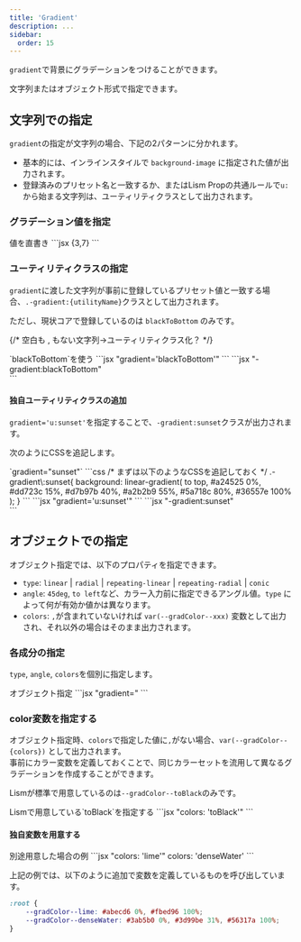 ```yaml
---
title: 'Gradient'
description: ...
sidebar:
  order: 15
---
```




`gradient`で背景にグラデーションをつけることができます。

文字列またはオブジェクト形式で指定できます。

## 文字列での指定

`gradient`の指定が文字列の場合、下記の2パターンに分かれます。

- 基本的には、インラインスタイルで `background-image` に指定された値が出力されます。
- 登録済みのプリセット名と一致するか、またはLism Propの共通ルールで`u:`から始まる文字列は、ユーティリティクラスとして出力されます。

### グラデーション値を指定

<Preview>
	<PreviewTitle>値を直書き</PreviewTitle>
	<PreviewArea resize p={20}>
	<Columns gap={20} fz='xs' itemMinW="12rem">
		<Frame
			aspect="16/9"
			gradient="linear-gradient(to top, #a8edea 0%, #fed6e3 100%)"
		/>
		<Frame
			aspect="16/9"
			gradient="conic-gradient(#000 0%, #fff 100%)"
		/>
	</Columns>
	</PreviewArea>
	<PreviewCode>
		```jsx {3,7}
		<Frame
			aspect="16/9"
			gradient="linear-gradient(to top, #a8edea 0%, #fed6e3 100%)"
		/>
		<Frame
			aspect="16/9"
			gradient="conic-gradient(#000 0%, #fff 100%)"
		/>
		```
	</PreviewCode>
</Preview>


### ユーティリティクラスの指定

`gradient`に渡した文字列が事前に登録しているプリセット値と一致する場合、`.-gradient:{utilityName}`クラスとして出力されます。

ただし、現状コアで登録しているのは `blackToBottom` のみです。

{/* 空白も , もない文字列→ユーティリティクラス化？ */}


<Preview>
	<PreviewTitle>`blackToBottom`を使う</PreviewTitle>
	<PreviewArea resize p={20}>
	<Frame aspect='cinema' gradient='blackToBottom'/>
	</PreviewArea>
	<PreviewCode label='React,Astro' slot='tab'>
		```jsx "gradient='blackToBottom'"
		<Frame aspect='cinema' gradient='blackToBottom'/>
		```
	</PreviewCode>
	<PreviewCode label='HTML' slot='tab'>
		```jsx "-gradient:blackToBottom"
		<div class="is--frame -aspect:cinema -gradient:blackToBottom"></div>
		```
	</PreviewCode>
</Preview>


#### 独自ユーティリティクラスの追加

`gradient='u:sunset'`を指定することで、`-gradient:sunset`クラスが出力されます。

次のようにCSSを追記します。

<Preview>
	<PreviewTitle>`gradient="sunset"`</PreviewTitle>
	<PreviewArea resize p={20}>
		<Frame aspect='cinema' gradient='u:sunset'/>
	</PreviewArea>
	<PreviewCode label='CSS' slot='tab'>
```css
/* まずは以下のようなCSSを追記しておく */
.-gradient\:sunset{
	background: linear-gradient(
		to top,
		#a24525 0%,
		#dd723c 15%,
		#d7b97b 40%,
		#a2b2b9 55%,
		#5a718c 80%,
		#36557e 100%
	);
}
```
	</PreviewCode>
	<PreviewCode label='React,Astro' slot='tab'>
		```jsx "gradient='u:sunset'"
		<Frame aspect='cinema' gradient='u:sunset'/>
		```
	</PreviewCode>
	<PreviewCode label='HTML' slot='tab'>
		```jsx "-gradient:sunset"
		<div class="is--frame -aspect:cinema -gradient:sunset"></div>
		```
	</PreviewCode>
</Preview>


## オブジェクトでの指定

オブジェクト指定では、以下のプロパティを指定できます。

- `type`: `linear` | `radial` | `repeating-linear` | `repeating-radial` | `conic`
- `angle`: `45deg`, `to left`など、カラー入力前に指定できるアングル値。`type` によって何が有効か値かは異なります。
- `colors`: `,`が含まれていないければ `var(--gradColor--xxx)` 変数として出力され、それ以外の場合はそのまま出力されます。

### 各成分の指定

`type`, `angle`, `colors`を個別に指定します。

<Preview>
	<PreviewTitle>オブジェクト指定</PreviewTitle>
	<PreviewArea resize p={20}>
	<Columns gap={20} fz='xs' itemMinW="12rem">
		<Frame
			aspect="16/9"
			gradient={{
				angle: '35deg',
				colors: '#ff9a9e 0%, #fad0c4 99%, #fad0c4 100%'
			}}
		/>
		<Frame
			aspect="16/9"
			gradient={{
				type: 'radial',
				angle: 'circle at top right',
				colors: 'yellow, #f06d06 50%',
			}}
		/>
		<Frame
			aspect="16/9"
			gradient={{
				type: 'repeating-linear',
				angle: '45deg',
				colors: '#3f87a6, #ebf8e1 20%',
			}}
		/>
		<Frame
			aspect="16/9"
			gradient={{
				type: 'conic',
				angle: 'from -45deg',
				colors: '#fff, #000, #fff',
			}}
		/>
	</Columns>
	</PreviewArea>
	<PreviewCode>
		```jsx "gradient="
		<Frame
			aspect="16/9"
			gradient={{
				angle: '35deg',
				colors: '#ff9a9e 0%, #fad0c4 99%, #fad0c4 100%'
			}}
		/>
		<Frame
			aspect="16/9"
			gradient={{
				type: 'radial',
				angle: 'circle at top right',
				colors: 'yellow, #f06d06 50%',
			}}
		/>
		<Frame
			aspect="16/9"
			gradient={{
				type: 'repeating-linear',
				angle: '45deg',
				colors: '#3f87a6, #ebf8e1 20%',
			}}
		/>
		<Frame
			aspect="16/9"
			gradient={{
				type: 'conic',
				angle: 'from -45deg',
				colors: '#fff, #000, #fff',
			}}
		/>
		```
	</PreviewCode>
</Preview>


### color変数を指定する

オブジェクト指定時、`colors`で指定した値に`,`がない場合、`var(--gradColor--{colors})` として出力されます。  
事前にカラー変数を定義しておくことで、同じカラーセットを流用して異なるグラデーションを作成することができます。

Lismが標準で用意しているのは`--gradColor--toBlack`のみです。

<Preview>
	<PreviewTitle>Lismで用意している`toBlack`を指定する</PreviewTitle>
	<PreviewArea resize p={20}>
	<Columns gap={20} fz='s'>
		<Frame
			aspect="16/9"
			gradient={{ angle: 'to right', colors: 'toBlack' }}
		/>
		<Frame
			aspect="16/9"
			gradient={{ type: 'radial', colors: 'toBlack' }}
		/>
	</Columns>
	</PreviewArea>
	<PreviewCode>
		```jsx "colors: 'toBlack'"
		<Frame
			aspect="16/9"
			gradient={{ angle: 'to right', colors: 'toBlack' }}
		/>
		<Frame
			aspect="16/9"
			gradient={{ type: 'radial', colors: 'toBlack' }}
		/>
		```
	</PreviewCode>
</Preview>


#### 独自変数を用意する

<Preview>
	<PreviewTitle>別途用意した場合の例</PreviewTitle>
	<PreviewArea resize p={20}>
	<Columns gap={20} fz='s'>
		<Frame
			aspect="16/9"
			gradient={{ angle: '45deg', colors: 'lime' }}
		/>
		<Frame
			aspect="16/9"
			gradient={{ angle: 'to bottom', colors: 'lime' }}
		/>
		<Frame
			aspect="16/9"
			gradient={{ angle: '-45deg', colors: 'denseWater' }}
		/>
		<Frame
			aspect="16/9"
			gradient={{ type: 'radial', colors: 'denseWater' }}
		/>
	</Columns>
	</PreviewArea>
	<PreviewCode>
		```jsx "colors: 'lime'" colors: 'denseWater'
		<Frame
			aspect="16/9"
			gradient={{ angle: '45deg', colors: 'lime' }}
		/>
		<Frame
			aspect="16/9"
			gradient={{ angle: 'to bottom', colors: 'lime' }}
		/>
		<Frame
			aspect="16/9"
			gradient={{ angle: '-45deg', colors: 'denseWater' }}
		/>
		<Frame
			aspect="16/9"
			gradient={{ type: 'radial', colors: 'denseWater' }}
		/>
		```
	</PreviewCode>
</Preview>


上記の例では、以下のように追加で変数を定義しているものを呼び出しています。

```css
:root {
	--gradColor--lime: #abecd6 0%, #fbed96 100%;
	--gradColor--denseWater: #3ab5b0 0%, #3d99be 31%, #56317a 100%;
}
```


